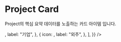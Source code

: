 
<Meta title="Projects/Project Card" component={ProjectCard} />

# Project Card

Project의 핵심 요약 데이터를 노출하는 카드 아이템 입니다.

<Canvas>
  <Story name="Default">
    <ProjectCard
      model={{
        thumbnail: "/images/temp/thumbnail1.webp",
        title: "영카트 기반 홈페이지 리뉴얼 프로젝트",
        contents: ["금액 : 100만원 이하", "기간 : 1주 이내"],
        options: [
          {
            icon: <ApartmentRounded />,
            label: "기업",
          },
          {
            icon: <WorkRounded />,
            label: "외주",
          },
        ],
      }}
    />
  </Story>
</Canvas>

<ArgsTable />
